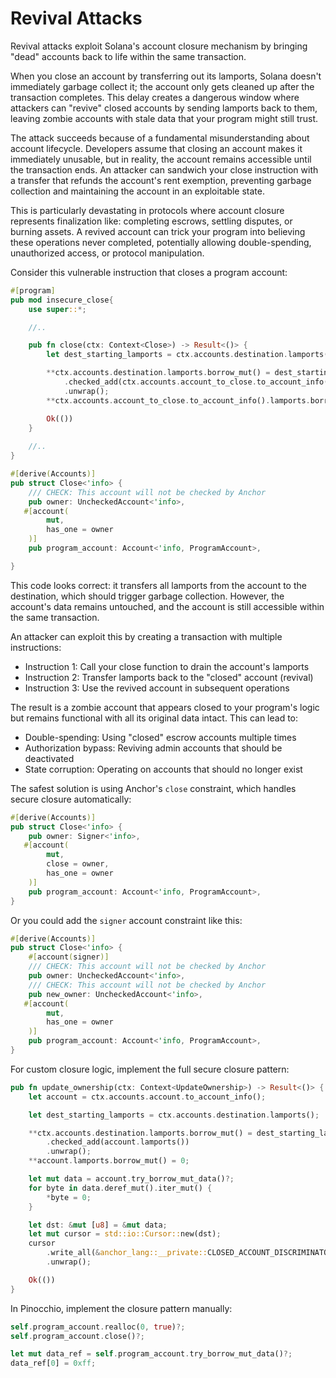 
# Revival Attacks

Revival attacks exploit Solana's account closure mechanism by bringing "dead" accounts back to life within the same transaction. 

When you close an account by transferring out its lamports, Solana doesn't immediately garbage collect it; the account only gets cleaned up after the transaction completes. This delay creates a dangerous window where attackers can "revive" closed accounts by sending lamports back to them, leaving zombie accounts with stale data that your program might still trust.

The attack succeeds because of a fundamental misunderstanding about account lifecycle. Developers assume that closing an account makes it immediately unusable, but in reality, the account remains accessible until the transaction ends. An attacker can sandwich your close instruction with a transfer that refunds the account's rent exemption, preventing garbage collection and maintaining the account in an exploitable state.

This is particularly devastating in protocols where account closure represents finalization like: completing escrows, settling disputes, or burning assets. A revived account can trick your program into believing these operations never completed, potentially allowing double-spending, unauthorized access, or protocol manipulation.

<ArticleSection name="Anchor" id="anchor" level="h2" />

Consider this vulnerable instruction that closes a program account:

```rust
#[program]
pub mod insecure_close{
    use super::*;

    //..

    pub fn close(ctx: Context<Close>) -> Result<()> {
        let dest_starting_lamports = ctx.accounts.destination.lamports();

        **ctx.accounts.destination.lamports.borrow_mut() = dest_starting_lamports
            .checked_add(ctx.accounts.account_to_close.to_account_info().lamports())
            .unwrap();
        **ctx.accounts.account_to_close.to_account_info().lamports.borrow_mut() = 0;

        Ok(())
    }
        
    //..
}

#[derive(Accounts)]
pub struct Close<'info> {
    /// CHECK: This account will not be checked by Anchor
    pub owner: UncheckedAccount<'info>,
   #[account(
        mut,
        has_one = owner
    )]
    pub program_account: Account<'info, ProgramAccount>,

}
```

This code looks correct: it transfers all lamports from the account to the destination, which should trigger garbage collection. However, the account's data remains untouched, and the account is still accessible within the same transaction.

An attacker can exploit this by creating a transaction with multiple instructions:
- Instruction 1: Call your close function to drain the account's lamports
- Instruction 2: Transfer lamports back to the "closed" account (revival)
- Instruction 3: Use the revived account in subsequent operations

The result is a zombie account that appears closed to your program's logic but remains functional with all its original data intact. This can lead to:
- Double-spending: Using "closed" escrow accounts multiple times
- Authorization bypass: Reviving admin accounts that should be deactivated
- State corruption: Operating on accounts that should no longer exist

The safest solution is using Anchor's `close` constraint, which handles secure closure automatically:

```rust
#[derive(Accounts)]
pub struct Close<'info> {
    pub owner: Signer<'info>,
   #[account(
        mut,
        close = owner,
        has_one = owner
    )]
    pub program_account: Account<'info, ProgramAccount>,
}
```

Or you could add the `signer` account constraint like this:

```rust
#[derive(Accounts)]
pub struct Close<'info> {
    #[account(signer)]
    /// CHECK: This account will not be checked by Anchor
    pub owner: UncheckedAccount<'info>,
    /// CHECK: This account will not be checked by Anchor
    pub new_owner: UncheckedAccount<'info>,
   #[account(
        mut,
        has_one = owner
    )]
    pub program_account: Account<'info, ProgramAccount>,
}
```

For custom closure logic, implement the full secure closure pattern:

```rust
pub fn update_ownership(ctx: Context<UpdateOwnership>) -> Result<()> {
    let account = ctx.accounts.account.to_account_info();

    let dest_starting_lamports = ctx.accounts.destination.lamports();

    **ctx.accounts.destination.lamports.borrow_mut() = dest_starting_lamports
        .checked_add(account.lamports())
        .unwrap();
    **account.lamports.borrow_mut() = 0;

    let mut data = account.try_borrow_mut_data()?;
    for byte in data.deref_mut().iter_mut() {
        *byte = 0;
    }

    let dst: &mut [u8] = &mut data;
    let mut cursor = std::io::Cursor::new(dst);
    cursor
        .write_all(&anchor_lang::__private::CLOSED_ACCOUNT_DISCRIMINATOR)
        .unwrap();

    Ok(())
}
```

<ArticleSection name="Pinocchio" id="pinocchio" level="h2" />

In Pinocchio, implement the closure pattern manually:

```rust
self.program_account.realloc(0, true)?;
self.program_account.close()?;

let mut data_ref = self.program_account.try_borrow_mut_data()?;
data_ref[0] = 0xff;
```






